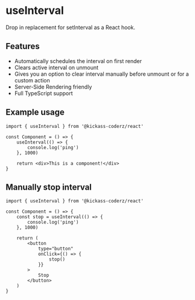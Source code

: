 # useInterval

Drop in replacement for setInterval as a React hook.

## Features

-   Automatically schedules the interval on first render
-   Clears active interval on unmount
-   Gives you an option to clear interval manually before unmount or for a custom action
-   Server-Side Rendering friendly
-   Full TypeScript support

## Example usage

```tsx
import { useInterval } from '@kickass-coderz/react'

const Component = () => {
    useInterval(() => {
        console.log('ping')
    }, 1000)

    return <div>This is a component!</div>
}
```

## Manually stop interval

```tsx
import { useInterval } from '@kickass-coderz/react'

const Component = () => {
    const stop = useInterval(() => {
        console.log('ping')
    }, 1000)

    return (
        <button
            type="button"
            onClick={() => {
                stop()
            }}
        >
            Stop
        </button>
    )
}
```
